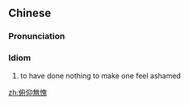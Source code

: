{{also|俯仰无愧}}
==Chinese==
{{zh-forms|s=俯仰无愧|type=22}}

===Pronunciation===
{{zh-pron
|m=fǔyǎng wúkuì
|cat=id
}}

===Idiom===
{{zh-idiom}}

# to have done nothing to make one feel ashamed

[[zh:俯仰無愧]]